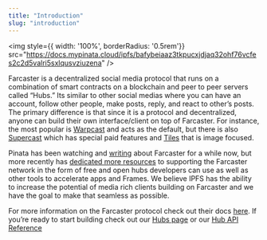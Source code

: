 ```yaml
---
title: "Introduction"
slug: "introduction"
---
```


<img style={{ width: '100%', borderRadius: '0.5rem'}} src="https://docs.mypinata.cloud/ipfs/bafybeiaaz3tkpucxjdjaq32ohf76vcfes2c2d5valri5sxlqusvziuzena" />

Farcaster is a decentralized social media protocol that runs on a combination of smart contracts on a blockchain and peer to peer servers called “Hubs.” Its similar to other social medias where you can have an account, follow other people, make posts, reply, and react to other’s posts. The primary difference is that since it is a protocol and decentralized, anyone can build their own interface/client on top of Farcaster. For instance, the most popular is [Warpcast](https://warpcast.com) and acts as the default, but there is also [Supercast](https://supercast.xyz) which has special paid features and [Tiles](https://v0.tiles.cool) that is image focused. 

Pinata has been watching and [writing](https://medium.com/pinata/how-to-build-a-video-app-on-farcaster-7e1943fcabe1) about Farcaster for a while now, but more recently has [dedicated more resources](https://www.pinata.cloud/blog/why-we-are-all-in-on-farcaster) to supporting the Farcaster network in the form of free and open hubs developers can use as well as other tools to accelerate apps and Frames. We believe IPFS has the ability to increase the potential of media rich clients building on Farcaster and we have the goal to make that seamless as possible. 

For more information on the Farcaster protocol check out their docs [here](https://docs.farcaster.xyz). If you’re ready to start building check out our [Hubs page](/farcaster/hubs) or our [Hub API Reference](/farcaster/api-reference)
